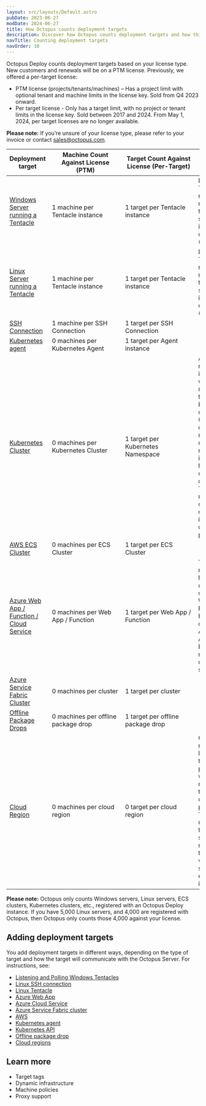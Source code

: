 ```yaml
---
layout: src/layouts/Default.astro
pubDate: 2023-06-27
modDate: 2024-06-27
title: How Octopus counts deployment targets
description: Discover how Octopus counts deployment targets and how this impacts your license requirements.
navTitle: Counting deployment targets
navOrder: 10
---
```


Octopus Deploy counts deployment targets based on your license type. New customers and renewals will be on a PTM license. Previously, we offered a per-target license:
- PTM license (projects/tenants/machines) – Has a project limit with optional tenant and machine limits in the license key. Sold from Q4 2023 onward.
- Per target license - Only has a target limit, with no project or tenant limits in the license key. Sold between 2017 and 2024. From May 1, 2024, per target licenses are no longer available.

**Please note:** If you’re unsure of your license type, please refer to your invoice or contact [sales@octopus.com](mailto:sales@octopus.com).

| Deployment target                                                                                                         | <div style="width:175px">Machine Count Against License (PTM)</div> | <div style="width:175px">Target Count Against License (Per-Target)</div> | Important Note |
| ------------------------------------------------------------------------------------------------------------ | ------------------------------------------------------------------ | ------------------------------------------------------------------------ | -------------- |
| [Windows Server running a Tentacle](/docs/infrastructure/deployment-targets/tentacle/windows)                | 1 machine per Tentacle instance     | 1 target per Tentacle instance     | Listening Tentacles registered multiple times on the same instance will count as one (1) target. |
| [Linux Server running a Tentacle](/docs/infrastructure/deployment-targets/tentacle/linux)                    | 1 machine per Tentacle instance     | 1 target per Tentacle instance     | Listening Tentacles registered multiple times on the same instance will count as one (1) target. |
| [SSH Connection](/docs/infrastructure/deployment-targets/linux/ssh-target)                                   | 1 machine per SSH Connection        | 1 target per SSH Connection        |      |
| [Kubernetes agent](/docs/infrastructure/deployment-targets/kubernetes/kubernetes-agent)                      | 0 machines per Kubernetes Agent     | 1 target per Agent instance        |      |
| [Kubernetes Cluster](/docs/infrastructure/deployment-targets/kubernetes-target)                              | 0 machines per Kubernetes Cluster   | 1 target per Kubernetes Namespace  | A namespace is required when registering the Kubernetes cluster with Octopus. By default, the namespace used in the registration is used in health checks and deployments. The namespace can be overwritten in the deployment process. |
| [AWS ECS Cluster](/docs/infrastructure/deployment-targets/amazon-ecs-cluster-target)                         | 0 machines per ECS Cluster          | 1 target per ECS Cluster           |      |
| [Azure Web App / Function / Cloud Service](/docs/infrastructure/deployment-targets/azure/web-app-targets)    | 0 machines per Web App / Function   | 1 target per Web App / Function    | This represents how Octopus _currently_ counts Azure Web Apps / Functions. However, one (1) Azure Web App / Function is not equal to one (1) Linux server. |
| [Azure Service Fabric Cluster](/docs/infrastructure/deployment-targets/azure/service-fabric-cluster-targets) | 0 machines per cluster              | 1 target per cluster               |      |
| [Offline Package Drops](/docs/infrastructure/deployment-targets/offline-package-drop)                        | 0 machines per offline package drop | 1 target per offline package drop  |      |
| [Cloud Region](/docs/infrastructure/deployment-targets/cloud-regions)                                        | 0 machines per cloud region         | 0 target per cloud region          | Cloud regions are legacy targets that pre-dated workers as a mechanism to run scripts on cloud providers. They are used today to execute scripts multiple times with variables scoped for each iteration. |

**Please note:** Octopus only counts Windows servers, Linux servers, ECS clusters, Kubernetes clusters, etc., registered with an Octopus Deploy instance. If you have 5,000 Linux servers, and 4,000 are registered with Octopus, then Octopus only counts those 4,000 against your license.

## Adding deployment targets
You add deployment targets in different ways, depending on the type of target and how the target will communicate with the Octopus Server. For instructions, see:
- [Listening and Polling Windows Tentacles](/docs/infrastructure/deployment-targets/tentacle/windows)
- [Linux SSH connection](/docs/infrastructure/deployment-targets/linux/ssh-target)
- [Linux Tentacle](/docs/infrastructure/deployment-targets/tentacle/linux)
- [Azure Web App](/docs/infrastructure/deployment-targets/azure/web-app-targets)
- [Azure Cloud Service](/docs/infrastructure/deployment-targets/azure/cloud-service-targets)
- [Azure Service Fabric cluster](/docs/infrastructure/deployment-targets/azure/service-fabric-cluster-targets)
- [AWS](/docs/infrastructure/accounts/aws)
- [Kubernetes agent](/docs/infrastructure/deployment-targets/kubernetes/kubernetes-agent)
- [Kubernetes API](/docs/infrastructure/deployment-targets/kubernetes/kubernetes-api)
- [Offline package drop](/docs/infrastructure/deployment-targets/offline-package-drop)
- [Cloud regions](/docs/infrastructure/deployment-targets/cloud-regions)

## Learn more
- Target tags
- Dynamic infrastructure
- Machine policies
- Proxy support
